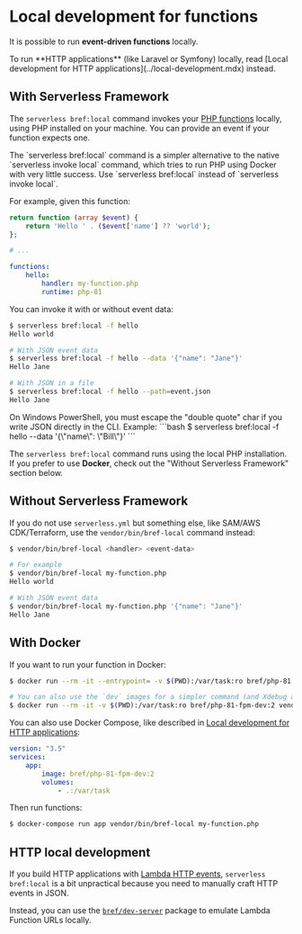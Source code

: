 
# Local development for functions

It is possible to run **event-driven functions** locally.

<Callout>
    To run **HTTP applications** (like Laravel or Symfony) locally, read [Local development for HTTP applications](../local-development.mdx) instead.
</Callout>

## With Serverless Framework

The `serverless bref:local` command invokes your [PHP functions](/docs/runtimes/function.md) locally, using PHP installed on your machine. You can provide an event if your function expects one.

<Callout type="info">
    The `serverless bref:local` command is a simpler alternative to the native `serverless invoke local` command, which tries to run PHP using Docker with very little success. Use `serverless bref:local` instead of `serverless invoke local`.
</Callout>

For example, given this function:

```php filename="my-function.php"
return function (array $event) {
    return 'Hello ' . ($event['name'] ?? 'world');
};
```

```yml filename="serverless.yml"
# ...

functions:
    hello:
        handler: my-function.php
        runtime: php-81
```

You can invoke it with or without event data:

```bash
$ serverless bref:local -f hello
Hello world

# With JSON event data
$ serverless bref:local -f hello --data '{"name": "Jane"}'
Hello Jane

# With JSON in a file
$ serverless bref:local -f hello --path=event.json
Hello Jane
```

<Callout type="warning">
    On Windows PowerShell, you must escape the "double quote" char if you write JSON directly in the CLI. Example:
    ```bash
    $ serverless bref:local -f hello --data '{\"name\": \"Bill\"}'
    ```
</Callout>

The `serverless bref:local` command runs using the local PHP installation. If you prefer to use **Docker**, check out the "Without Serverless Framework" section below.

## Without Serverless Framework

If you do not use `serverless.yml` but something else, like SAM/AWS CDK/Terraform, use the `vendor/bin/bref-local` command instead:

```bash
$ vendor/bin/bref-local <handler> <event-data>

# For example
$ vendor/bin/bref-local my-function.php
Hello world

# With JSON event data
$ vendor/bin/bref-local my-function.php '{"name": "Jane"}'
Hello Jane
```

## With Docker

If you want to run your function in Docker:

```bash
$ docker run --rm -it --entrypoint= -v $(PWD):/var/task:ro bref/php-81:2 vendor/bin/bref-local my-function.php

# You can also use the `dev` images for a simpler command (and Xdebug and Blackfire in the image):
$ docker run --rm -it -v $(PWD):/var/task:ro bref/php-81-fpm-dev:2 vendor/bin/bref-local my-function.php
```

You can also use Docker Compose, like described in [Local development for HTTP applications](../local-development.mdx):

```yml filename="docker-compose.yml"
version: "3.5"
services:
    app:
        image: bref/php-81-fpm-dev:2
        volumes:
            - .:/var/task
```

Then run functions:

```bash
$ docker-compose run app vendor/bin/bref-local my-function.php
```

## HTTP local development

If you build HTTP applications with [Lambda HTTP events](../function/handlers.md#api-gateway-http-events), `serverless bref:local` is a bit unpractical because you need to manually craft HTTP events in JSON.

Instead, you can use the [`bref/dev-server`](https://github.com/brefphp/dev-server) package to emulate Lambda Function URLs locally.
